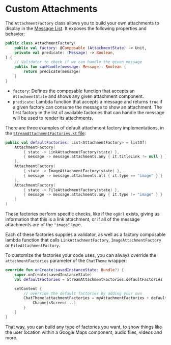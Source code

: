 # Custom Attachments

The `AttachmentFactory` class allows you to build your own attachments to display in the [Message List](../04-message-components/03-message-list.mdx). It exposes the following properties and behavior:

```kotlin
public class AttachmentFactory(
    public val factory: @Composable (AttachmentState) -> Unit,
    private val predicate: (Message) -> Boolean,
) {
    // Validator to check if we can handle the given message
    public fun canHandle(message: Message): Boolean {
        return predicate(message)
    }
}
```

* `factory`: Defines the composable function that accepts an `AttachmentState` and shows any given attachment component.
* `predicate`: Lambda function that accepts a message and returns `true` if a given factory can consume the message to show an attachment. The first factory in the list of available factories that can handle the message will be used to render its attachments.

There are three examples of default attachment factory implementations, in the [`StreamAttachmentFactories.kt` file](https://github.com/GetStream/stream-chat-android/blob/main/stream-chat-android-compose/src/main/java/io/getstream/chat/android/compose/ui/theme/StreamAttachmentFactories.kt):

```kotlin
public val defaultFactories: List<AttachmentFactory> = listOf(
    AttachmentFactory(
        { state -> LinkAttachmentFactory(state) },
        { message -> message.attachments.any { it.titleLink != null } }
    ),
    AttachmentFactory(
        { state -> ImageAttachmentFactory(state) },
        { message -> message.attachments.all { it.type == "image" } }
    ),
    AttachmentFactory(
        { state -> FileAttachmentFactory(state) },
        { message -> message.attachments.any { it.type != "image" } }
    )
)
```

These factories perform specific checks, like if the `ogUrl` exists, giving us information that this is a link attachment, or if all of the message attachments are of the `"image"` type.

Each of these factories supplies a validator, as well as a factory composable lambda function that calls `LinkAttachmentFactory`, `ImageAttachmentFactory` or `FileAttachmentFactory`.

To customize the factories your code uses, you can always override the `attachmentFactories` parameter of the `ChatTheme` wrapper:

```kotlin
override fun onCreate(savedInstanceState: Bundle?) {
    super.onCreate(savedInstanceState)
    val defaultFactories = StreamAttachmentFactories.defaultFactories

    setContent {
        // override the default factories by adding your own
        ChatTheme(attachmentFactories = myAttachmentFactories + defaultFactories) {
            ChannelsScreen(...)
        }
    }
}
```

That way, you can build any type of factories you want, to show things like the user location within a Google Maps component, audio files, videos and more.
